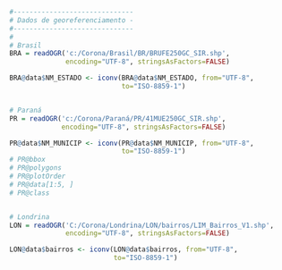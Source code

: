 ```r
#------------------------------
# Dados de georeferenciamento -
#------------------------------
#
# Brasil
BRA = readOGR('c:/Corona/Brasil/BR/BRUFE250GC_SIR.shp', 
              encoding="UTF-8", stringsAsFactors=FALSE)

BRA@data$NM_ESTADO <- iconv(BRA@data$NM_ESTADO, from="UTF-8",
                            to="ISO-8859-1")


# Paraná
PR = readOGR('c:/Corona/Paraná/PR/41MUE250GC_SIR.shp', 
             encoding="UTF-8", stringsAsFactors=FALSE)

PR@data$NM_MUNICIP <- iconv(PR@data$NM_MUNICIP, from="UTF-8",
                            to="ISO-8859-1")
# PR@bbox
# PR@polygons
# PR@plotOrder
# PR@data[1:5, ]
# PR@class


# Londrina
LON = readOGR('C:/Corona/Londrina/LON/bairros/LIM_Bairros_V1.shp',
              encoding="UTF-8", stringsAsFactors=FALSE)

LON@data$bairros <- iconv(LON@data$bairros, from="UTF-8", 
                          to="ISO-8859-1")
```
